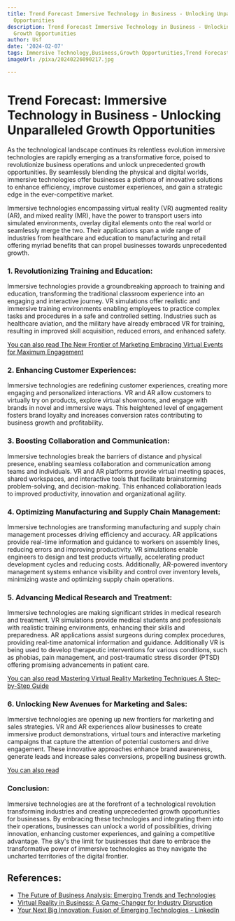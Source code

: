 ```yaml
---
title: Trend Forecast Immersive Technology in Business - Unlocking Unparalleled Growth
  Opportunities
description: Trend Forecast Immersive Technology in Business - Unlocking Unparalleled
  Growth Opportunities
author: Usf
date: '2024-02-07'
tags: Immersive Technology,Business,Growth Opportunities,Trend Forecast
imageUrl: /pixa/20240226090217.jpg

---
```

# Trend Forecast: Immersive Technology in Business - Unlocking Unparalleled Growth Opportunities

As the  technological landscape continues  its  relentless evolution immersive technologies are rapidly emerging as a transformative force, poised to revolutionize business operations  and  unlock unprecedented growth opportunities. By seamlessly blending the physical and  digital worlds, immersive technologies offer businesses a plethora of innovative solutions to  enhance efficiency, improve customer experiences, and gain a strategic edge in the ever-competitive market.

Immersive technologies encompassing virtual reality (VR) augmented reality (AR), and  mixed reality (MR), have the power to transport  users into simulated environments,  overlay digital elements onto the real world  or  seamlessly merge the two. Their applications span a wide range of industries from  healthcare  and education to manufacturing  and retail  offering myriad benefits that  can  propel businesses towards unprecedented  growth.

### 1. Revolutionizing Training and Education:

Immersive technologies provide a groundbreaking approach to training and education, transforming the  traditional classroom experience into an engaging and interactive journey. VR simulations offer realistic  and immersive training environments  enabling employees to practice complex tasks and procedures  in a  safe and controlled  setting. Industries  such  as healthcare aviation,  and the military have already  embraced VR for training, resulting in improved skill acquisition, reduced errors,  and enhanced safety.

[You can also read  The New Frontier of Marketing Embracing Virtual Events for Maximum  Engagement](The%20New%20Frontier%20of%20Marketing%20Embracing%20Virtual%20Events%20for%20Maximum%20Engagement)


### 2. Enhancing Customer Experiences:

Immersive technologies are redefining customer experiences, creating more engaging and  personalized interactions. VR and AR allow customers to virtually try  on products, explore virtual showrooms, and engage with brands in  novel  and immersive ways. This heightened level of engagement fosters brand loyalty and increases conversion rates contributing to  business growth and profitability.

### 3. Boosting Collaboration and Communication:

Immersive technologies break the barriers  of distance and physical presence,  enabling seamless collaboration and communication among teams and individuals. VR and AR platforms provide virtual meeting spaces, shared workspaces, and interactive tools that facilitate brainstorming problem-solving, and decision-making. This enhanced collaboration leads to  improved productivity, innovation and organizational agility.

### 4. Optimizing Manufacturing and Supply Chain Management:

Immersive technologies are transforming manufacturing and supply chain management processes driving efficiency and accuracy. AR applications provide real-time information and guidance to  workers on assembly lines, reducing errors and improving  productivity. VR simulations enable engineers to design  and test products virtually, accelerating product development cycles and reducing costs. Additionally, AR-powered inventory management systems enhance visibility and control over inventory levels, minimizing waste and optimizing supply  chain operations.

### 5. Advancing Medical Research and Treatment:

Immersive technologies are making significant  strides in medical research and treatment. VR simulations provide  medical students and professionals with realistic training environments, enhancing their skills and preparedness. AR applications assist surgeons during complex procedures,  providing real-time  anatomical information and guidance. Additionally VR is being used  to develop therapeutic interventions for various conditions, such as phobias, pain management, and post-traumatic stress disorder (PTSD) offering promising advancements in patient care.

[You can also read Mastering Virtual Reality Marketing Techniques A Step-by-Step Guide](Mastering%20Virtual%20Reality%20Marketing%20Techniques%20A%20Step-by-Step%20Guide)


### 6. Unlocking New Avenues for Marketing and Sales:

Immersive  technologies are opening up new frontiers for marketing and sales strategies. VR and AR  experiences allow businesses to create immersive product demonstrations, virtual tours and interactive marketing campaigns that capture the attention of potential customers and drive  engagement.  These innovative approaches enhance brand awareness, generate leads and increase sales conversions, propelling business growth.

[You can also read ]()


### Conclusion:

Immersive technologies  are at the forefront of a technological revolution transforming industries and  creating unprecedented growth opportunities for businesses. By embracing these technologies and  integrating them into their operations, businesses can unlock a world of possibilities, driving innovation, enhancing  customer  experiences, and gaining a competitive advantage. The sky's  the limit for businesses that dare  to embrace the  transformative power of immersive technologies as they navigate the uncharted territories of the digital frontier.

## References:
- [The Future of Business Analysis: Emerging Trends and Technologies  ](https://www.linkedin.com/pulse/future-business-analysis-emerging-trends-technologies-mark-bruins-wfr1f)
- [Virtual Reality in Business: A Game-Changer for Industry Disruption](https://www.linezero.com/blog/virtual-reality-in-business)
- [Your Next Big Innovation: Fusion of Emerging Technologies - LinkedIn](https://www.linkedin.com/pulse/your-next-big-innovation-fusion-emerging-technologies-blvck-pixel)
